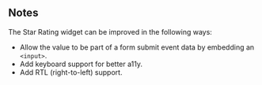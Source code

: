 ## Notes

The Star Rating widget can be improved in the following ways:

- Allow the value to be part of a form submit event data by embedding an `<input>`.
- Add keyboard support for better a11y.
- Add RTL (right-to-left) support.
